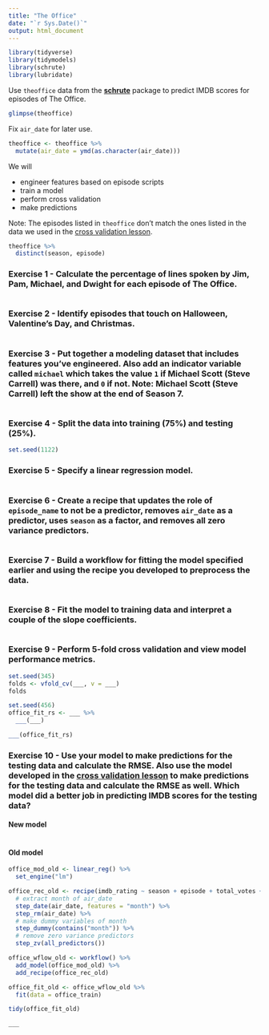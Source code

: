 ```yaml
---
title: "The Office"
date: "`r Sys.Date()`"
output: html_document
---
```


```r
library(tidyverse)
library(tidymodels)
library(schrute)
library(lubridate)
```

Use `theoffice` data from the [**schrute**](https://bradlindblad.github.io/schrute/) package to predict IMDB scores for episodes of The Office.

```r
glimpse(theoffice)
```

Fix `air_date` for later use.

```r
theoffice <- theoffice %>%
  mutate(air_date = ymd(as.character(air_date)))
```

We will 

- engineer features based on episode scripts
- train a model
- perform cross validation
- make predictions

Note: The episodes listed in `theoffice` don't match the ones listed in the data we used in the [cross validation lesson](https://ids-s1-20.github.io/slides/week-10/w10-d02-cross-validation/w10-d02-cross-validation.html).

```r
theoffice %>%
  distinct(season, episode)
```

### Exercise 1 - Calculate the percentage of lines spoken by Jim, Pam, Michael, and Dwight for each episode of The Office.

```r

```


### Exercise 2 - Identify episodes that touch on Halloween, Valentine's Day, and Christmas.

```r

```

### Exercise 3 - Put together a modeling dataset that includes features you've engineered. Also add an indicator variable called `michael` which takes the value `1` if Michael Scott (Steve Carrell) was there, and `0` if not. Note: Michael Scott (Steve Carrell) left the show at the end of Season 7.

```r

```


### Exercise 4 - Split the data into training (75%) and testing (25%).

```r
set.seed(1122)

```

### Exercise 5 - Specify a linear regression model.

```r

```

### Exercise 6 - Create a recipe that updates the role of `episode_name` to not be a predictor, removes `air_date` as a predictor, uses `season` as a factor, and removes all zero variance predictors.

```r

```

### Exercise 7 - Build a workflow for fitting the model specified earlier and using the recipe you developed to preprocess the data.

```r

```

### Exercise 8 - Fit the model to training data and interpret a couple of the slope coefficients.

```r

```

### Exercise 9 - Perform 5-fold cross validation and view model performance metrics.

```r
set.seed(345)
folds <- vfold_cv(___, v = ___)
folds

set.seed(456)
office_fit_rs <- ___ %>%
  ___(___)

___(office_fit_rs)
```

### Exercise 10 - Use your model to make predictions for the testing data and calculate the RMSE. Also use the model developed in the [cross validation lesson](https://ids-s1-20.github.io/slides/week-10/w10-d02-cross-validation/w10-d02-cross-validation.html) to make predictions for the testing data and calculate the RMSE as well. Which model did a better job in predicting IMDB scores for the testing data?

#### New model

```r

```

#### Old model

```r
office_mod_old <- linear_reg() %>%
  set_engine("lm")

office_rec_old <- recipe(imdb_rating ~ season + episode + total_votes + air_date, data = office_train) %>%
  # extract month of air_date
  step_date(air_date, features = "month") %>%
  step_rm(air_date) %>%
  # make dummy variables of month 
  step_dummy(contains("month")) %>%
  # remove zero variance predictors
  step_zv(all_predictors())

office_wflow_old <- workflow() %>%
  add_model(office_mod_old) %>%
  add_recipe(office_rec_old)

office_fit_old <- office_wflow_old %>%
  fit(data = office_train)

tidy(office_fit_old)

___
```
